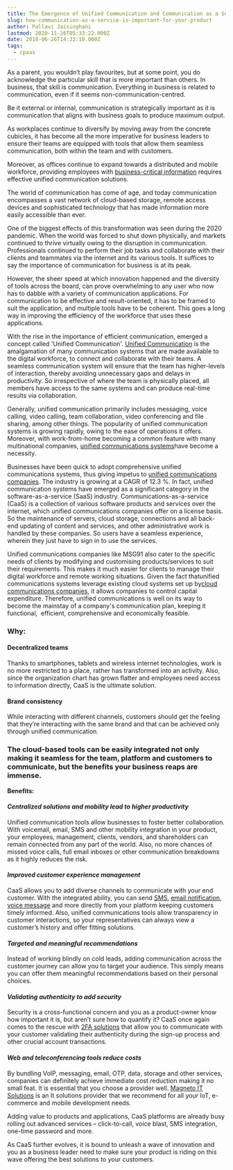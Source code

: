 ```yaml
---
title: The Emergence of Unified Communication and Communication as a Service
slug: how-communication-as-a-service-is-important-for-your-product
author: Pallavi Jaisinghani
lastmod: 2020-11-26T05:33:22.000Z
date: 2018-06-26T14:33:10.000Z
tags:
  - cpaas
---
```


  


As a parent, you wouldn’t play favourites, but at some point, you do acknowledge the particular skill that is more important than others. In business, that skill is communication. Everything in business is related to communication, even if it seems non-communication-centred.

Be it external or internal, communication is strategically important as it is communication that aligns with business goals to produce maximum output.

As workplaces continue to diversify by moving away from the concrete cubicles, it has become all the more imperative for business leaders to ensure their teams are equipped with tools that allow them seamless communication, both within the team and with customers.

Moreover, as offices continue to expand towards a distributed and mobile workforce, providing employees with [business-critical information](https://msg91.com/) requires effective unified communication solutions.

The world of communication has come of age, and today communication encompasses a vast network of cloud-based storage, remote access devices and sophisticated technology that has made information more easily accessible than ever.   


One of the biggest effects of this transformation was seen during the 2020 pandemic. When the world was forced to shut down physically, and markets continued to thrive virtually owing to the disruption in communication. Professionals continued to perform their job tasks and collaborate with their clients and teammates via the internet and its various tools. It suffices to say the importance of communication for business is at its peak.   


However, the sheer speed at which innovation happened and the diversity of tools across the board, can prove overwhelming to any user who now has to dabble with a variety of communication applications. For communication to be effective and result-oriented, it has to be framed to suit the application, and multiple tools have to be coherent. This goes a long way in improving the efficiency of the workforce that uses these applications.  


With the rise in the importance of efficient communication, emerged a concept called 'Unified Communication'. [Unified Communication](https://msg91.com/in/rich-communication-services/) is the amalgamation of many communication systems that are made available to the digital workforce, to connect and collaborate with their teams. A seamless communication system will ensure that the team has higher-levels of interaction, thereby avoiding unnecessary gaps and delays in productivity. So irrespective of where the team is physically placed, all members have access to the same systems and can produce real-time results via collaboration.   


Generally, unified communication primarily includes messaging, voice calling, video calling, team collaboration, video conferencing and file sharing, among other things. The popularity of unified communication systems is growing rapidly, owing to the ease of operations it offers. Moreover, with work-from-home becoming a common feature with many multinational companies, [unified communications systems](https://msg91.com/in/rich-communication-services/)have become a necessity.  


Businesses have been quick to adopt comprehensive unified communications systems, thus giving impetus to [unified communications companies](https://msg91.com/in/). The industry is growing at a CAGR of 12.3 %. In fact, unified communication systems have emerged as a significant category in the software-as-a-service (SaaS) industry. Communications-as-a-service (CaaS) is a collection of various software products and services over the internet, which unified communications companies offer on a license basis. So the maintenance of servers, cloud storage, connections and all back-end updating of content and services, and other administrative work is handled by these companies. So users have a seamless experience, wherein they just have to sign in to use the services.   


Unified communications companies like MSG91 also cater to the specific needs of clients by modifying and customising products/services to suit their requirements. This makes it much easier for clients to manage their digital workforce and remote working situations. Given the fact thatunified communications systems leverage existing cloud systems set up by[cloud communications companies](https://msg91.com/in/), it allows companies to control capital expenditure. Therefore, unified communications is well on its way to become the mainstay of a company's communication plan, keeping it functional,  efficient, comprehensive and economically feasible.    


### **Why:**

#### **Decentralized teams**

Thanks to smartphones, tablets and wireless internet technologies, work is no more restricted to a place, rather has transformed into an activity. Also, since the organization chart has grown flatter and employees need access to information directly, CaaS is the ultimate solution.

#### **Brand consistency**

While interacting with different channels, customers should get the feeling that they’re interacting with the same brand and that can be achieved only through unified communication.

### The cloud-based tools can be easily integrated not only making it seamless for the team, platform and customers to communicate, but the benefits your business reaps are immense.

**Benefits:**

#### ***Centralized solutions and mobility lead to higher productivity***

Unified communication tools allow businesses to foster better collaboration. With voicemail, email, SMS and other mobility integration in your product, your employees, management, clients, vendors, and shareholders can remain connected from any part of the world. Also, no more chances of missed voice calls, full email inboxes or other communication breakdowns as it highly reduces the risk.

#### ***Improved customer experience management***

CaaS allows you to add diverse channels to communicate with your end customer. With the integrated ability, you can send [SMS](https://msg91.com/in/sms/), [email notification](https://msg91.com/in/transactional-email/), [voice message](https://msg91.com/in/voice-call-api/) and more directly from your platform keeping customers timely informed. Also, unified communications tools allow transparency in customer interactions, so your representatives can always view a customer’s history and offer fitting solutions.

#### ***Targeted and meaningful recommendations***

Instead of working blindly on cold leads, adding communication across the customer journey can allow you to target your audience. This simply means you can offer them meaningful recommendations based on their personal choices.

#### ***Validating authenticity to add security***

Security is a cross-functional concern and you as a product-owner know how important it is, but aren’t sure how to quantify it? CaaS once again comes to the rescue with [2FA solutions](https://msg91.com/send-otp/) that allow you to communicate with your customer validating their authenticity during the sign-up process and other crucial account transactions.

#### ***Web and teleconferencing tools reduce costs***

By bundling VoIP, messaging, email, OTP, data, storage and other services, companies can definitely achieve immediate cost reduction making it no small feat. It is essential that you choose a provider well. [Magneto IT Solutions](https://magnetoitsolutions.com/) is an It solutions provider that we recommend for all your IoT, e-commerce and mobile development needs.

Adding value to products and applications, CaaS platforms are already busy rolling out advanced services – click-to-call, voice blast, SMS integration, one-time password and more.

As CaaS further evolves, it is bound to unleash a wave of innovation and you as a business leader need to make sure your product is riding on this wave offering the best solutions to your customers.

  


